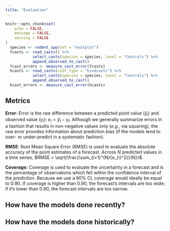 ```yaml
---
title: "Evaluation"
---
```

  
```r
knitr::opts_chunk$set(
	echo = FALSE,
	message = FALSE,
	warning = FALSE
)
  species <- rodent_spp(set = "evalplot")
  fcasts <- read_casts() %>%
            select_casts(species = species, level = "Controls") %>%
            append_observed_to_cast()
  fcast_errors <- measure_cast_error(fcasts)
  hcasts <- read_casts(cast_type = "hindcasts") %>%
            select_casts(species = species, level = "Controls") %>%
            append_observed_to_cast()
  hcast_errors <- measure_cast_error(hcasts)
```

## Metrics
**Error**: Error is the raw difference between a predicted point value ($\hat{y}_{i}$) and observed value ($y_{i}$): $e_{i} = \hat{y}_{i} - y_{i}$. Although we generally summarize errors in a fashion that results in non-negative values only (*e.g.*, via squaring), the raw error provides information about prediction bias (if the models tend to over- or under-predict in a systematic fashion).

**RMSE**: Root Mean Square Error (RMSE) is used to evaluate the absolute accuracy of the point estimates of a forecast. Across $N$ predicted values in a time series, $RMSE = \sqrt{\frac{\sum_{i=1}^{N}{e_{i}^2}}{N}}$.  

**Coverage**: Coverage is used to evaluate the uncertainty in a forecast and is the percentage of observations which fell within the confidence interval of the prediction. Because we use a 90% CI, coverage would ideally be equal to 0.90. If coverage is higher than 0.90, the forecast's intervals are too wide; if it's lower than 0.90, the forecast intervals are too narrow.

## How have the models done recently?


## How have the models done historically?





